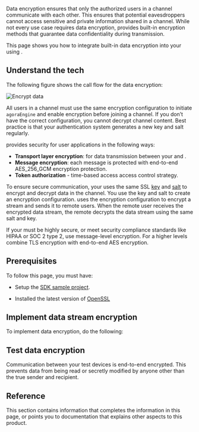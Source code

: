 

Data encryption ensures that only the authorized users in a channel communicate with each other. This ensures that
potential eavesdroppers cannot access sensitive and private information shared in a channel. While not every  use
case requires data encryption, <Vpd k="NAME"/> provides built-in encryption methods that guarantee data confidentiality
during transmission.

This page shows you how to integrate built-in data encryption into your <Vpl k="CLIENT" /> using <Vpd k="NAME"/>.

## Understand the tech

The following figure shows the call flow for the data  encryption:

![Encrypt data ](/images/signaling/data-encryption.svg)

All users in a channel must use the same encryption configuration to initiate `agoraEngine` and enable encryption before joining a channel. If you don’t have the correct configuration, you cannot decrypt channel content. Best practice is that your authentication system generates a new key and salt regularly.

<Vpd k="NAME"/> provides security for user applications in the following ways:

- **Transport layer encryption**: for data transmission between your <Vpl k="CLIENT" /> and <Vg k="AGORA_BACKEND"/>.
- **Message encryption**: each message is protected with end-to-end AES_256_GCM encryption protection.
- **Token authorization** - time-based access access control strategy.

To ensure secure communication, your <Vpl k="CLIENT" /> uses the same SSL [key](https://en.wikipedia.org/wiki/Public_key_certificate) and [salt](https://en.wikipedia.org/wiki/Salt_(cryptography)) to encrypt and
decrypt data in the channel. You use the key and salt to create an encryption configuration. <Vg k="AGORA_BACKEND"/> uses the encryption configuration to encrypt a stream and sends it to remote users. When the remote user receives
the encrypted data stream, the remote <Vpl k="CLIENT" /> decrypts the data stream using the same salt and key.

If your <Vpl k="CLIENT" /> must be highly secure, or meet security compliance standards like HIPAA or SOC 2
type 2, use message-level encryption. For a higher levels combine TLS encryption with end-to-end AES encryption.

## Prerequisites

To follow this page, you must have:

- Setup the [<Vg k="MESS"/> SDK sample project](/en/signaling/get-started/get-started-sdk#project-setup).

* Installed the latest version of [OpenSSL](https://www.openssl.org/)


## Implement <Vg k="COMPANY" /> data stream encryption

To implement data encryption, do the following:

<ProjectImplement />

## Test data encryption

<ProjectTest />

Communication between your test devices is end-to-end encrypted. This prevents data from being read or secretly modified by anyone other than the true sender and recipient.

## Reference

This section contains information that completes the information in this page, or points you to documentation that explains other aspects to this product.

<Reference />
